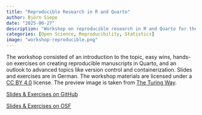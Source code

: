 ```yaml
---
title: "Reproducible Research in R and Quarto"
author: Björn Siepe
date: "2025-06-27"
description: "Workshop on reproducible research in R and Quarto for the Graduate School of Education, University of Wuppertal."
categories: [Open Science, Reproducibility, Statistics]
image: "workshop-reproducible.png"
---
```


The workshop consisted of an introduction to the topic, easy wins, hands-on exercises on creating reproducible manuscripts in Quarto, and an outlook to advanced topics like version control and containerization. Slides and exercises are in German.
The workshop materials are licensed under a [CC BY 4.0](https://creativecommons.org/licenses/by/4.0/) license.
The preview image is taken from [The Turing Way](https://zenodo.org/doi/10.5281/zenodo.3332807). 
 
<a href="https://github.com/bsiepe/repro-workshop" target="_blank">Slides & Exercises on GitHub</a> 

<a href="https://osf.io/zgs9u/" target="_blank">Slides & Exercises on OSF</a> 
